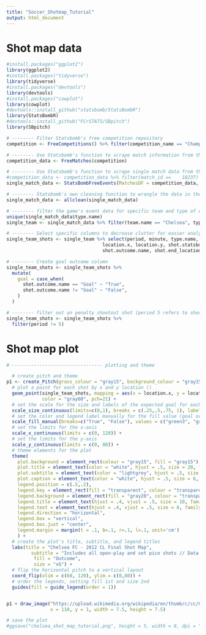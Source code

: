 ```yaml
---
title: "Soccer_Shotmap_Tutorial"
output: html_document
---
```


# Shot map data
```r
#install.packages("ggplot2")
library(ggplot2)
#install.packages("tidyverse")
library(tidyverse)
#install.packages("devtools")
library(devtools)
#install.packages("cowplot")
library(cowplot)
#devtools::install_github("statsbomb/StatsBombR")
library(StatsBombR)
#devtools::install_github("FCrSTATS/SBpitch")
library(SBpitch)
```

```r
# -------- Filter Statsbomb's free competition repository
competition <- FreeCompetitions() %>% filter(competition_name == "Champions League" & season_name=="2011/2012") 

# -------- Use Statsbomb's function to scrape match information from that competition
competition_data <- FreeMatches(competition)

# -------- Use Statsbomb's function to scrape single match data from that competition
#competition_data <- competition_data %>% filter(match_id == 	18237)
single_match_data <- StatsBombFreeEvents(MatchesDF = competition_data, Parallel = T)

# -------- Statsbomb's own cleaning function to wrangle the data in the most usable form
single_match_data <- allclean(single_match_data)

# -------- filter the game's event data for specific team and type of event (in this case all Chelsea shots)
unique(single_match_data$type.name)
single_team <- single_match_data %>% filter(team.name == "Chelsea", type.name == "Shot")

# -------- Select specific columns to decrease clutter for easier analyzation
single_team_shots <- single_team %>% select(period, minute, type.name, pass.length, pass.angle, player.name, 
                                   location.x, location.y, shot.statsbomb_xg, shot.technique.name, shot.body_part.name, shot.type.name,
                                   shot.outcome.name, shot.end_location.x, shot.end_location.y, shot.end_location.z)

# -------- Create goal outcome column
single_team_shots <- single_team_shots %>% 
  mutate(
    goal = case_when(
      shot.outcome.name == "Goal" ~ "True",
      shot.outcome.name != "Goal" ~ "False",
    )
  )

# -------- filter out an penalty shootout shot (period 5 refers to shootouts)
single_team_shots <- single_team_shots %>%
  filter(period != 5)
```

# Shot map plot
```r
# --------------------------------- plotting and theme

  # create pitch and theme
p1 <- create_Pitch(grass_colour = "gray15", background_colour = "gray15", line_colour = "gray40") +
  # plot a point for each shot by x and y location ()
  geom_point(single_team_shots, mapping = aes(x = location.x, y = location.y, fill = goal, size = shot.statsbomb_xg), 
             color = "gray60", pch=21) +
  # set the scale for the size and labels of the expected goal for each shot
  scale_size_continuous(limits=c(0,1), breaks = c(.25,.5,.75, 1), labels=c(".25", ".5", ".75", "1")) + 
  # set the color and legend label manually for the fill value (goal or no goal)
  scale_fill_manual(breaks=c("True", "False"), values = c("green3", "gray15"), labels=c("Goal", "No Goal")) +
  # set the limits for the x-axis
  scale_x_continuous(limits = c(0, 120)) +
  # set the limits for the y-axis
  scale_y_continuous(limits = c(0, 80)) +
  # theme elements for the plot
  theme(
    plot.background = element_rect(colour = "gray15", fill = "gray15"),
    plot.title = element_text(color = "white", hjust = .5, size = 20, family = "Comic Sans MS", face = "bold", vjust = -1),
    plot.subtitle = element_text(color = "lightgrey", hjust = .5, size = 8, family = "Comic Sans MS", face = "bold", vjust = -2),
    plot.caption = element_text(color = "white", hjust = .5, size = 6, family = "Comic Sans MS", face = "bold", vjust = 4),
    legend.position = c(.5,.2),
    legend.key = element_rect(fill = "transparent", colour = "transparent"),
    legend.background = element_rect(fill = "gray20", colour = "transparent"),
    legend.title = element_text(hjust = .4, vjust = .5, size = 10, family = "Comic Sans MS", face = "bold", colour = "white"),
    legend.text = element_text(hjust = .4, vjust = .5, size = 8, family = "Comic Sans MS", face = "bold", colour = "white"),
    legend.direction = "horizontal",
    legend.box = "vertical",
    legend.box.just = "center",
    legend.margin = margin(t = .1, b=.1, r=.1, l=.1, unit='cm')
    ) +
  # create the plot's title, subtitle, and legend titles
  labs(title = "Chelsea FC - 2012 CL Final Shot Map",
         subtitle = "Includes all open-play and set pice shots // Data via: StatsBombR // @DSamangy",
          fill = "Outcome",
          size = "xG") +
  # flip the horizontal pitch to a vertical layout
  coord_flip(xlim = c(60, 120), ylim = c(0,80)) +
  # order the legends, setting fill 1st and size 2nd
  guides(fill = guide_legend(order = 1))


p1 + draw_image("https://upload.wikimedia.org/wikipedia/en/thumb/c/cc/Chelsea_FC.svg/1200px-Chelsea_FC.svg.png", 
                x = 110, y = 1, width = 7.5, height = 7.5) 

# save the plot
#ggsave("chelsea_shot_map_tutorial.png", height = 5, width = 8, dpi = "retina")
```



